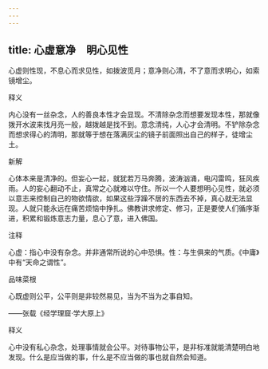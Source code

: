 ```yaml
---
---
---
```

title: 心虚意净　明心见性
---



心虚则性现，不息心而求见性，如拨波觅月；意净则心清，不了意而求明心，如索镜增尘。

释义

内心没有一丝杂念，人的善良本性才会显现。不清除杂念而想要发现本性，那就像拨开水波来找月亮一般，越拨越是找不到。意念清纯，人心才会清明。不铲除杂念而想求得心的清明，那就等于想在落满灰尘的镜子前面照出自己的样子，徒增尘土。

新解

心体本来是清净的。但妄心一起，就犹若万马奔腾，波涛汹涌，电闪雷鸣，狂风疾雨。人的妄心翻动不止，真常之心就难以守住。所以一个人要想明心见性，就必须以意志来控制自己的物欲情欲，如果这些浮躁不居的东西去不掉，真心就无法显现。人就只能永远在痛苦烦恼中挣扎。佛教讲求修定、修习，正是要使人们循序渐进，积累和锻炼意志力量，息心了意，进入佛国。

注释

心虚：指心中没有杂念。并非通常所说的心中恐惧。性：与生俱来的气质。《中庸》中有“天命之谓性”。



品味菜根

心既虚则公平，公平则是非较然易见，当为不当为之事自知。

——张载《经学理窟·学大原上》

释义

心中没有私心杂念，处理事情就会公平。对待事物公平，是非标准就能清楚明白地发现。什么是应当做的事，什么是不应当做的事也就自然会知道。